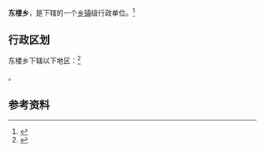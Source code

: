 {{中国乡级行政区|14/09/02/209/000}}

'''东楼乡'''，是{{PRC admin/fullname|14/09/02/209/000|3}}下辖的一个[[乡镇|乡镇]]级行政单位。<ref>{{PRC admin/ref sgc|{{PRC admin/parent|14/09/02/209/000}}}}</ref>

== 行政区划 ==

东楼乡下辖以下地区：<ref>{{PRC admin/ref sgc|14/09/02/209/000}}</ref>

{{PRC admin/children|14/09/02/209/000}}。

== 参考资料 ==

{{reflist}}

{{行政区划小作品}}
{{PRC admin/navcat|14/09/02/209/000}}